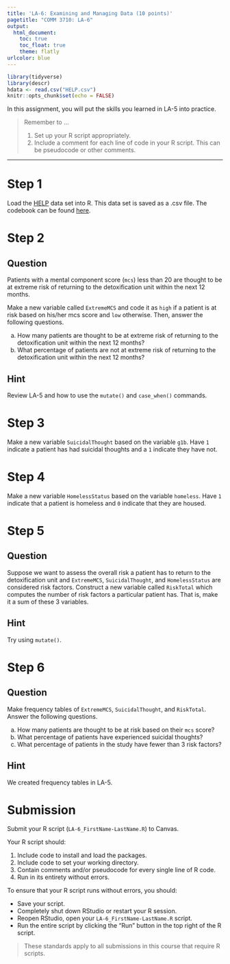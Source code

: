 ```yaml
---
title: 'LA-6: Examining and Managing Data (10 points)'
pagetitle: "COMM 3710: LA-6"
output:
  html_document:
    toc: true
    toc_float: true
    theme: flatly
urlcolor: blue
---
```


```r
library(tidyverse)
library(descr)
hdata <- read.csv("HELP.csv")
knitr::opts_chunk$set(echo = FALSE)
```

In this assignment, you will put the skills you learned in LA-5 into practice.

> Remember to ...
>
> 1) Set up your R script appropriately.
> 2) Include a comment for each line of code in your R script. This can be pseudocode or other comments.

---

# Step 1 {.tabset .tabset-fade}
Load the [HELP](https://utah.instructure.com/files/117853074/download?download_frd=1) data set into R. This data set is saved as a .csv file. The codebook can be found [here](https://github.com/sarakyeo/sarakyeo.github.io/blob/master/COMM-3710/LA/README.MD#help-dataset).


# Step 2 {.tabset .tabset-fade}
## Question
Patients with a mental component score (`mcs`) less than 20 are thought to be at extreme risk of returning to the detoxification unit within the next 12 months.

Make a new variable called `ExtremeMCS` and code it as `high` if a patient is at risk based on his/her mcs score and `low` otherwise. Then, answer the following questions.

a) How many patients are thought to be at extreme risk of returning to the detoxification unit within the next 12 months?
b) What percentage of patients are not at extreme risk of returning to the detoxification unit within the next 12 months?

## Hint
Review LA-5 and how to use the `mutate()` and `case_when()` commands.


# Step 3
Make a new variable `SuicidalThought` based on the variable `g1b`. Have `1` indicate a patient has had suicidal thoughts and a `1` indicate they have not.


# Step 4 
Make a new variable `HomelessStatus` based on the variable `homeless`. Have `1` indicate that a patient is homeless and `0` indicate that they are housed.


# Step 5 {.tabset .tabset-fade}
## Question
Suppose we want to assess the overall risk a patient has to return to the detoxification unit and `ExtremeMCS`, `SuicidalThought`, and `HomelessStatus` are considered risk factors. Construct a new variable called `RiskTotal` which computes the number of risk factors a particular patient has. That is, make it a sum of these 3 variables.

## Hint
Try using `mutate()`.


# Step 6 {.tabset .tabset-fade}
## Question
Make frequency tables of `ExtremeMCS`, `SuicidalThought`, and `RiskTotal`. Answer the following questions.

a. How many patients are thought to be at risk based on their `mcs` score?
b. What percentage of patients have experienced suicidal thoughts?
c. What percentage of patients in the study have fewer than 3 risk factors? 

## Hint
We created frequency tables in LA-5.


# Submission
Submit your R script (`LA-6_FirstName-LastName.R`) to Canvas.

Your R script should:

1) Include code to install and load the packages.
2) Include code to set your working directory.
3) Contain comments and/or pseudocode for every single line of R code.
4) Run in its entirety without errors.

To ensure that your R script runs without errors, you should:

- Save your script.
- Completely shut down RStudio or restart your R session.
- Reopen RStudio, open your `LA-6_FirstName-LastName.R` script.
- Run the entire script by clicking the "Run" button in the top right of the R script.

> These standards apply to all submissions in this course that require R scripts.
